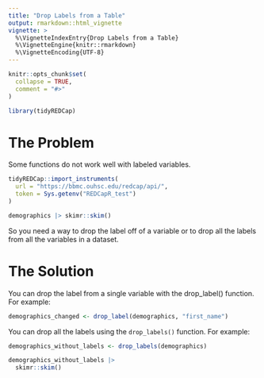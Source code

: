 ```yaml
---
title: "Drop Labels from a Table"
output: rmarkdown::html_vignette
vignette: >
  %\VignetteIndexEntry{Drop Labels from a Table}
  %\VignetteEngine{knitr::rmarkdown}
  %\VignetteEncoding{UTF-8}
---
```


```r
knitr::opts_chunk$set(
  collapse = TRUE,
  comment = "#>"
)
```

```r
library(tidyREDCap)
```

# The Problem

Some functions do not work well with labeled variables.  

```r
tidyREDCap::import_instruments(
  url = "https://bbmc.ouhsc.edu/redcap/api/",
  token = Sys.getenv("REDCapR_test")
)

demographics |> skimr::skim()
```

So you need a way to drop the label off of a variable or to drop all the labels from all the variables in a dataset.

# The Solution

You can drop the label from a single variable with the drop_label() function.  For example:

```r
demographics_changed <- drop_label(demographics, "first_name")
```

You can drop all the labels using the `drop_labels()` function.  For example:

```r
demographics_without_labels <- drop_labels(demographics)

demographics_without_labels |> 
  skimr::skim()
```

